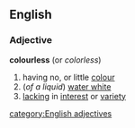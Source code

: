 ==English==
===Adjective===
'''colourless'''  (or ''colorless'')
#having no, or little [[colour]]
#(''of a liquid'') [[water white]]
#[[lacking]] in [[interest]] or [[variety]]
[[category:English adjectives]]